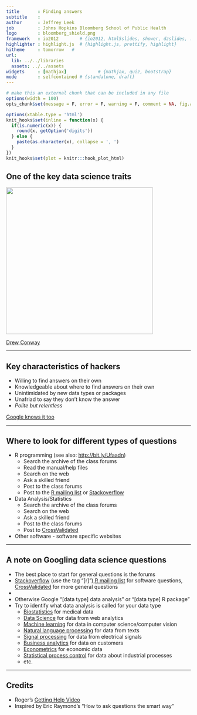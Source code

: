 ```yaml
---
title       : Finding answers
subtitle    : 
author      : Jeffrey Leek
job         : Johns Hopkins Bloomberg School of Public Health
logo        : bloomberg_shield.png
framework   : io2012        # {io2012, html5slides, shower, dzslides, ...}
highlighter : highlight.js  # {highlight.js, prettify, highlight}
hitheme     : tomorrow   # 
url:
  lib: ../../libraries
  assets: ../../assets
widgets     : [mathjax]            # {mathjax, quiz, bootstrap}
mode        : selfcontained # {standalone, draft}
---
```



```r
# make this an external chunk that can be included in any file
options(width = 100)
opts_chunk$set(message = F, error = F, warning = F, comment = NA, fig.align = 'center', dpi = 100, tidy = F, cache.path = '.cache/', fig.path = 'fig/')

options(xtable.type = 'html')
knit_hooks$set(inline = function(x) {
  if(is.numeric(x)) {
    round(x, getOption('digits'))
  } else {
    paste(as.character(x), collapse = ', ')
  }
})
knit_hooks$set(plot = knitr:::hook_plot_html)
```

## One of the key data science traits

<img class=center height=400 src=../../assets/img/01_DataScientistToolbox/venn.png />

[Drew Conway](http://www.drewconway.com/zia/?p=2378)

---

## Key characteristics of hackers

* Willing to find answers on their own
* Knowledgeable about where to find answers on their own
* Unintimidated by new data types or packages
* Unafriad to say they don't know the answer
* _Polite but relentless_

[Google knows it too](http://www.nytimes.com/2013/06/20/business/in-head-hunting-big-data-may-not-be-such-a-big-deal.html?pagewanted=all&_r=0)

---

## Where to look for different types of questions

* R programming (see also: [http://bit.ly/Ufaadn](http://bit.ly/Ufaadn))
  * Search the archive of the class forums
  * Read the manual/help files
  * Search on the web 
  * Ask a skilled friend
  * Post to the class forums
  * Post to the [R mailing list](http://www.r-project.org/mail.html) or [Stackoverflow](http://stackoverflow.com/)
* Data Analysis/Statistics
  * Search the archive of the class forums
  * Search on the web
  * Ask a skilled friend
  * Post to the class forums
  * Post to [CrossValidated](http://stats.stackexchange.com/) 
* Other software - software specific websites

---

## A note on Googling data science questions

* The best place to start for general questions is the forums
* [Stackoverflow](http://stackoverflow.com/) (use the tag "[r]"),[R mailing list](http://www.r-project.org/mail.html) for software questions, [CrossValidated](http://stats.stackexchange.com/) for more general questions
* 
* Otherwise Google "[data type] data analysis" or "[data type] R package"
* Try to identify what data analysis is called for your data type
  * [Biostatistics](http://en.wikipedia.org/wiki/Biostatistics) for medical data
  * [Data Science](http://en.wikipedia.org/wiki/Data_science) for data from web analytics
  * [Machine learning](http://en.wikipedia.org/wiki/Machine_learning) for data in computer science/computer vision
  * [Natural language processing](http://en.wikipedia.org/wiki/Natural_language_processing ) for data from texts
  * [Signal processing](http://en.wikipedia.org/wiki/Signal_processing) for data from electrical signals
  * [Business analytics](http://en.wikipedia.org/wiki/Business_analytics) for data on customers
  * [Econometrics](http://en.wikipedia.org/wiki/Econometrics) for economic data
  * [Statistical process control](http://en.wikipedia.org/wiki/Statistical_process_control) for data about industrial processes 
  * etc.

---

## Credits

* Roger's [Getting Help Video](http://www.youtube.com/watch?v=ZFaWxxzouCY&list=PLjTlxb-wKvXNSDfcKPFH2gzHGyjpeCZmJ&index=3)
* Inspired by Eric Raymond's "How to ask questions the smart way"